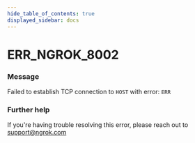 ```yaml
---
hide_table_of_contents: true
displayed_sidebar: docs
---
```



# ERR_NGROK_8002

### Message

Failed to establish TCP connection to `HOST` with error: `ERR`

### Further help

If you're having trouble resolving this error, please reach out to [support@ngrok.com](mailto:support@ngrok.com?subject=Help%20with%20ERR_NGROK_8002)

<ErrorDetails error="err_ngrok_8002" />
